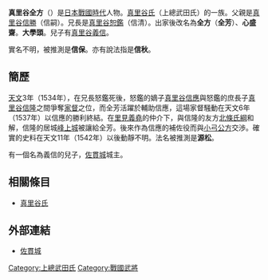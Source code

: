 {{Unreferenced|time=2014-01-26T14:55:02+00:00}}
{{japanese|japanese=真里谷 全方|kana=まりやつ ぜんほう|romaji=Mariyatsu Zenhō}}
'''真里谷全方'''（{{bd|？||1549年|3月2日}}）是[[日本戰國時代|日本戰國時代]]人物。[[真里谷氏|真里谷氏]]（上總武田氏）的一族。父親是[[真里谷信勝|真里谷信勝]]（信嗣）。兄長是[[真里谷恕鑑|真里谷恕鑑]]（信清）。出家後改名為'''全方'''（'''全芳'''）、'''心盛齋'''。'''大學頭'''。兒子有[[真里谷義信|真里谷義信]]。

實名不明，被推測是'''信保'''。亦有說法指是'''信秋'''。

== 簡歷 ==
[[天文_(後奈良天皇)|天文]]3年（1534年），在兄長怒鑑死後，怒鑑的嫡子[[真里谷信應|真里谷信應]]與怒鑑的庶長子[[真里谷信隆|真里谷信隆]]之間爭奪[[家督|家督]]之位，而全芳活躍於輔助信應，這場家督騒動在天文6年（1537年）以信應的勝利終結。在[[里見義堯|里見義堯]]的仲介下，與信隆的友方[[北條氏綱|北條氏綱]]和解，信隆的居城[[峰上城|峰上城]]被讓給全芳。後來作為信應的補佐役而與[[小弓公方|小弓公方]]交渉。確實的史料在天文11年（1542年）以後動靜不明。法名被推測是'''源松'''。

有一個名為義信的兒子，[[佐貫城|佐貫城]]城主。

== 相關條目 ==
*[[真里谷氏|真里谷氏]]

== 外部連結 ==
*[http://www.zephyr.dti.ne.jp/~bushi/siseki/sanukijo.htm 佐貫城] {{Wayback|url=http://www.zephyr.dti.ne.jp/~bushi/siseki/sanukijo.htm |date=20160304132306 }}

[[Category:上總武田氏|Category:上總武田氏]]
[[Category:戰國武將|Category:戰國武將]]